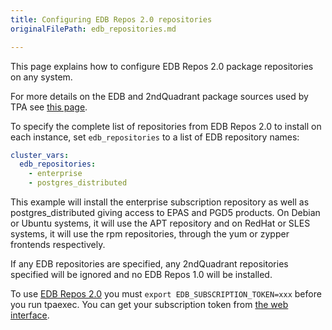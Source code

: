 ```yaml
---
title: Configuring EDB Repos 2.0 repositories
originalFilePath: edb_repositories.md

---
```


This page explains how to configure EDB Repos 2.0 package repositories
on any system.

For more details on the EDB and 2ndQuadrant package sources used by
TPA see [this page](2q_and_edb_repositories/).

To specify the complete list of repositories from EDB Repos 2.0 to
install on each instance, set `edb_repositories` to a list of EDB
repository names:

```yaml
cluster_vars:
  edb_repositories:
    - enterprise
    - postgres_distributed
```

This example will install the enterprise subscription repository as well
as postgres_distributed giving access to EPAS and PGD5 products.
On Debian or Ubuntu systems, it will use the APT repository and on
RedHat or SLES systems, it will use the rpm repositories, through the yum
or zypper frontends respectively.

If any EDB repositories are specified, any 2ndQuadrant repositories
specified will be ignored and no EDB Repos 1.0 will be installed.

To use [EDB Repos 2.0](https://www.enterprisedb.com/repos/) you must
`export EDB_SUBSCRIPTION_TOKEN=xxx` before you run tpaexec. You can get
your subscription token from [the web
interface](https://www.enterprisedb.com/repos-downloads).
